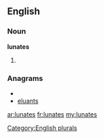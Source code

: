 ==English==

===Noun===
'''lunates'''

# {{plural of|[[lunate]]}}

===Anagrams===
* {{alphagram|aelnstu}}
* [[eluants#English|eluants]]

[[Category:English plurals]]

[[ar:lunates]]
[[fr:lunates]]
[[my:lunates]]